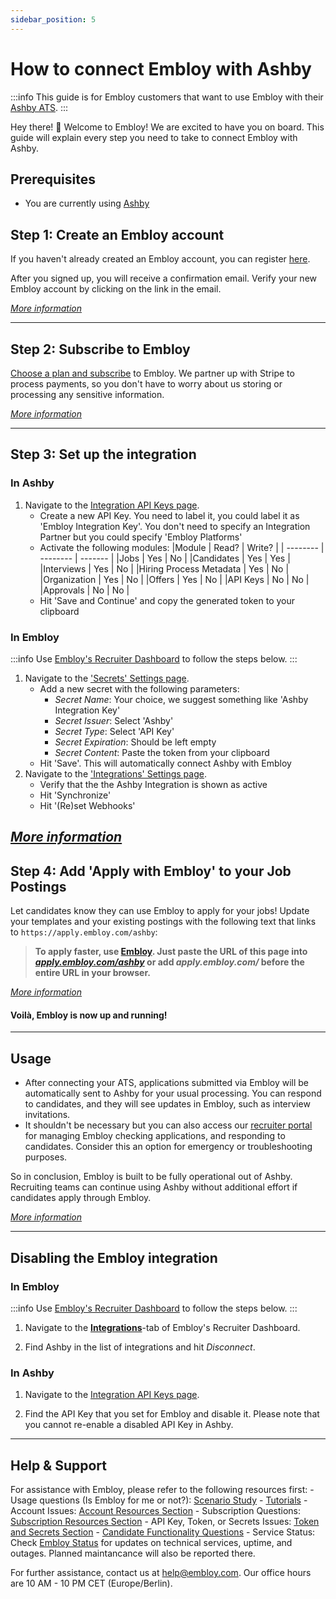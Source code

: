 ```yaml
---
sidebar_position: 5
---
```


# How to connect Embloy with Ashby

:::info
This guide is for Embloy customers that want to use Embloy with their [Ashby ATS](https://ashbyhq.com).
:::

Hey there! 👋 Welcome to Embloy! We are excited to have you on board. This guide will explain every step you need to take to connect Embloy with Ashby.

## Prerequisites

- You are currently using [Ashby](https://ashbyhq.com)

## Step 1: Create an Embloy account

If you haven't already created an Embloy account, you can register [here](https://embloy.com/register).

After you signed up, you will receive a confirmation email. Verify your new Embloy account by clicking on the link in the email.

_[More information](/docs/category/account)_

---

## Step 2: Subscribe to Embloy

[Choose a plan and subscribe](https://genius.embloy.com/settings?tab=billing) to Embloy. We partner up with Stripe to process payments, so you don't have to worry about us storing or processing any sensitive information.

_[More information](/docs/category/subscriptions)_

---

## Step 3: Set up the integration

### In Ashby

1. Navigate to the [Integration API Keys page](https://app.ashbyhq.com/admin/api/keys?step=3).
    - Create a new API Key. You need to label it, you could label it as 'Embloy Integration Key'. You don't need to specify an Integration Partner but you could specify 'Embloy Platforms'
    - Activate the following modules:
        |Module | Read? | Write? |
        | -------- | -------- | ------- |
        |Jobs | Yes | No    |
        |Candidates | Yes | Yes    |
        |Interviews | Yes | No    |
        |Hiring Process Metadata | Yes | No    |
        |Organization | Yes | No    |
        |Offers | Yes | No    |
        |API Keys | No | No    |
        |Approvals | No | No    |
    - Hit 'Save and Continue' and copy the generated token to your clipboard

### In Embloy

:::info
Use [Embloy's Recruiter Dashboard](https://genius.embloy.com) to follow the steps below.
:::

1. Navigate to the ['Secrets' Settings page](https://genius.embloy.com/settings?tab=secrets).
    - Add a new secret with the following parameters:
        - _Secret Name_: Your choice, we suggest something like 'Ashby Integration Key'
        - _Secret Issuer_: Select 'Ashby'
        - _Secret Type_: Select 'API Key'
        - _Secret Expiration_: Should be left empty
        - _Secret Content_: Paste the token from your clipboard
    - Hit 'Save'. This will automatically connect Ashby with Embloy
2. Navigate to the ['Integrations' Settings page](https://genius.embloy.com/settings?tab=integrations).
    - Verify that the the Ashby Integration is shown as active
    - Hit 'Synchronize'
    - Hit '(Re)set Webhooks'

_[More information](/docs/category/manage-applications/)_
---

## Step 4: Add 'Apply with Embloy' to your Job Postings

Let candidates know they can use Embloy to apply for your jobs! Update your templates and your existing postings with the following text that links to `https://apply.embloy.com/ashby`: 
> **To apply faster, use [Embloy](https://embloy.com). Just paste the URL of this page into [*apply.embloy.com/ashby*](https://apply.embloy.com/ashby) or add *apply.embloy.com/* before the entire URL in your browser.**


_[More information](/docs/application-proxy)_
#### Voilà, Embloy is now up and running!

---

## Usage

- After connecting your ATS, applications submitted via Embloy will be automatically sent to Ashby for your usual processing. You can respond to candidates, and they will see updates in Embloy, such as interview invitations.
- It shouldn't be necessary but you can also access our [recruiter portal](https://genius.embloy.com/) for managing Embloy checking applications, and responding to candidates. Consider this an option for emergency or troubleshooting purposes.

So in conclusion, Embloy is built to be fully operational out of Ashby. Recruiting teams can continue using Ashby without additional effort if candidates apply through Embloy.

_[More information](/docs/category/manage-applications/)_

---

## Disabling the Embloy integration

### In Embloy

:::info
Use [Embloy's Recruiter Dashboard](https://genius.embloy.com) to follow the steps below.
:::

1. Navigate to the [**Integrations**](https://genius.embloy.com/settings?tab=integrations)-tab of Embloy's Recruiter Dashboard.

2. Find Ashby in the list of integrations and hit _Disconnect_.

### In Ashby

1. Navigate to the [Integration API Keys page](https://app.ashbyhq.com/admin/api/keys?step=3).

2. Find the API Key that you set for Embloy and disable it. Please note that you cannot re-enable a disabled API Key in Ashby.

---

## Help & Support

For assistance with Embloy, please refer to the following resources first:
    - Usage questions (Is Embloy for me or not?): [Scenario Study](https://developers.embloy.com/docs/core/service-comparison)
    - [Tutorials](https://developers.embloy.com/docs/category/tutorial---basics)
    - Account Issues: [Account Resources Section](https://developers.embloy.com/docs/category/account)
    - Subscription Questions: [Subscription Resources Section](https://developers.embloy.com/docs/category/subscriptions)
    - API Key, Token, or Secrets Issues: [Token and Secrets Section](https://developers.embloy.com/docs/category/tokens-and-secrets)
    - [Candidate Functionality Questions](https://developers.embloy.com/docs/category/core)
    - Service Status: Check [Embloy Status](https://status.embloy.com) for updates on technical services, uptime, and outages. Planned maintancance will also be reported there.

For further assistance, contact us at [help@embloy.com](mailto:help@embloy.com). Our office hours are 10 AM - 10 PM CET (Europe/Berlin).

